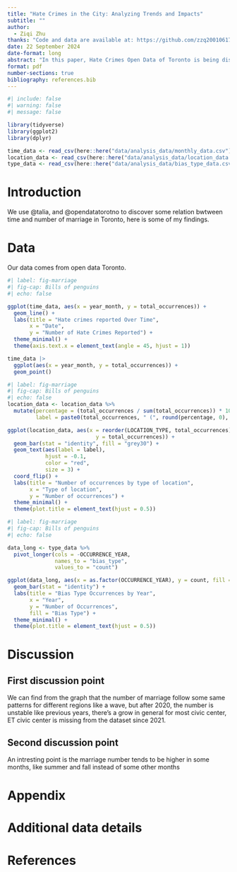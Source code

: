 ```yaml
---
title: "Hate Crimes in the City: Analyzing Trends and Impacts"
subtitle: ""
author: 
  - Ziqi Zhu
thanks: "Code and data are available at: https://github.com/zzq20010617/hatecrimes_in_toronto.git"
date: 22 September 2024
date-format: long
abstract: "In this paper, Hate Crimes Open Data of Toronto is being discussed. Since Canada is a country of immigrants and Toronto has more and more diversified citizens, the occurrence of hate crimes becomes an unavoidable problem. The following discussion includes several aspects, trends along time, location distribution, and bias-type breakdown of hate crimes in Toronto from 2018-2023, to cast a glance at what targeted community interventions and policy changes can be done to address hate crime hotspots and prevent future occurrence."
format: pdf
number-sections: true
bibliography: references.bib
---
```


```r
#| include: false
#| warning: false
#| message: false

library(tidyverse)
library(ggplot2)
library(dplyr)

time_data <- read_csv(here::here("data/analysis_data/monthly_data.csv"))
location_data <- read_csv(here::here("data/analysis_data/location_data.csv"))
type_data <- read_csv(here::here("data/analysis_data/bias_type_data.csv"))
```

# Introduction

We use @talia, and @opendatatorotno to discover some relation bwtween time and number of marriage in Toronto, here is some of my findings.

# Data {#sec-data}

Our data comes from open data Toronto.

```r
#| label: fig-marriage
#| fig-cap: Bills of penguins
#| echo: false

ggplot(time_data, aes(x = year_month, y = total_occurrences)) +
  geom_line() +
  labs(title = "Hate crimes reported Over Time",
       x = "Date",
       y = "Number of Hate Crimes Reported") +
  theme_minimal() +
  theme(axis.text.x = element_text(angle = 45, hjust = 1))

time_data |> 
  ggplot(aes(x = year_month, y = total_occurrences)) +
  geom_point()
```

```r
#| label: fig-marriage
#| fig-cap: Bills of penguins
#| echo: false
location_data <- location_data %>%
  mutate(percentage = (total_occurrences / sum(total_occurrences)) * 100,
         label = paste0(total_occurrences, " (", round(percentage, 0), "%)"))

ggplot(location_data, aes(x = reorder(LOCATION_TYPE, total_occurrences), 
                            y = total_occurrences)) +
  geom_bar(stat = "identity", fill = "grey30") +
  geom_text(aes(label = label), 
            hjust = -0.1, 
            color = "red", 
            size = 3) +
  coord_flip() +
  labs(title = "Number of occurrences by type of location",
       x = "Type of location", 
       y = "Number of occurrences") +
  theme_minimal() +
  theme(plot.title = element_text(hjust = 0.5))
```

```r
#| label: fig-marriage
#| fig-cap: Bills of penguins
#| echo: false

data_long <- type_data %>%
  pivot_longer(cols = -OCCURRENCE_YEAR, 
               names_to = "bias_type", 
               values_to = "count")

ggplot(data_long, aes(x = as.factor(OCCURRENCE_YEAR), y = count, fill = bias_type)) +
  geom_bar(stat = "identity") +
  labs(title = "Bias Type Occurrences by Year",
       x = "Year", 
       y = "Number of Occurrences",
       fill = "Bias Type") +
  theme_minimal() +
  theme(plot.title = element_text(hjust = 0.5))
```

# Discussion

## First discussion point {#sec-first-point}

We can find from the graph that the number of marriage follow some same patterns for different regions like a wave, but after 2020, the number is unstable like previous years, there's a grow in general for most civic center, ET civic center is missing from the dataset since 2021.

## Second discussion point

An intresting point is the marriage number tends to be higher in some months, like summer and fall instead of some other months

\newpage

\appendix

# Appendix {.unnumbered}

# Additional data details

# References
